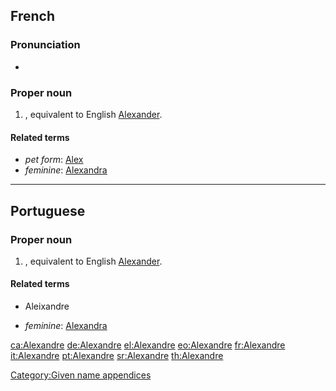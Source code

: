 ==French==

===Pronunciation===
* {{audio|Fr-Alexandre.ogg|audio}}

===Proper noun===
{{infl|fr|proper noun|m}}

# {{given name|male|lang=fr}}, equivalent to English [[Alexander]].
<!-- # {{given name|male|lang=fr}}, cognate to [[Alexander]]. -->

====Related terms====
* ''pet form'': [[Alex]]
* ''feminine'': [[Alexandra]]

----

==Portuguese==

===Proper noun===
{{infl|pt|proper noun|m}}

# {{given name|male|lang=pt}}, equivalent to English [[Alexander]].

====Related terms====
* Aleixandre
<!--* ''pet form'': [[]] -->
* ''feminine'': [[Alexandra]]

[[Category:Given name appendices]]

[[ca:Alexandre]]
[[de:Alexandre]]
[[el:Alexandre]]
[[eo:Alexandre]]
[[fr:Alexandre]]
[[it:Alexandre]]
[[pt:Alexandre]]
[[sr:Alexandre]]
[[th:Alexandre]]